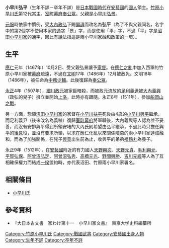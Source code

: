 {{擴充|time=2015-09-12T17:39:58+00:00}}
{{日本武士
|名稱= 小早川 弘平
|圖片名稱= 
|圖片大小= 
|圖片說明= 
|時代= [[日本戰國時代|日本戰國時代]]
|出生日期= 不詳
|出生地點= 
|逝世日期= 不詳
|逝世地點= 
|假名= 
|羅馬字= 
|幼名= 
|改名= 
|别名= 道祖德、又四郎
|諡号= 
|神号= 
|戒名= 
|洗禮名= 
|墓所= 
|朝廷官位= [[中務少輔|中務少輔]]、[[安藝守|安藝守]]
|幕府職位= [[室町幕府|室町幕府]][[奉公眾|奉公眾]]
|主君= （[[大內政弘|大內政弘]]→）[[大內義興|大內義興]]
|藩= 
|氏族= [[小早川氏|小早川氏]]
|父母= 父：[[小早川弘景_(第十一代當主)|小早川弘景]]
|養父= 
|養母= 
|兄弟= 
|姐妹= 
|正室= 
|側室= 
|嗣子= '''[[小早川興景|興景]]'''
|嗣女= 
|養子= [[船木常平|船木常平]]
|養女= 
}}
{{japanese|japanese=小早川 弘平|kana=こばやかわ ひろひら|romaji=Kobayakawa hirohira}}
'''小早川弘平'''（生年不詳－卒年不詳）是[[日本戰國時代|日本戰國時代]]在[[安藝國|安藝國]]的[[國人|國人]]領主。[[竹原小早川氏|竹原小早川氏]]第12代當主。[[室町幕府|室町幕府]][[奉公眾|奉公眾]]。父親是[[小早川弘景_(第十一代當主)|小早川弘景]]。

[[元服|元服]]時依家中慣例，受[[大內政弘|大內政弘]]下賜[[偏諱|偏諱]]而改名為'''弘平'''（為了不與父親同名，名字中的第2個字不使用本家的[[通字|通字]]「景」字，而是使用「平」字，不過「平」字是[[沼田小早川家|沼田小早川家]]的通字，因此有說法指這是兩小早川家融和政策的一環）。

== 生平 ==
[[應仁|應仁]]元年（1467年）10月2日、受父親弘景讓予[[家督|家督]]。在[[應仁之亂|應仁之亂]]中加入西軍的竹原小早川家被[[幕府|幕府]]疏遠，不過在[[文明_(後土御門天皇)|文明]]17年（1486年）12月被赦免。文明18年（1486年），被任命為[[中務少輔|中務少輔]]。此後復歸為[[奉公眾|奉公眾]]。

[[永正|永正]]4年（1507年），[[細川政元|細川政元]]被家臣暗殺，而被政元流放的[[足利義尹|足利義尹]]被[[大內義興|大內義興]]（政弘的兒子）擁立並開始[[上洛|上洛]]，此時亦有跟隨。永正8年（1511年），參加[[船岡山之戰|船岡山之戰]]。

另一方面，惣領[[沼田小早川家|沼田小早川家]]的家督在[[小早川扶平|小早川扶平]]死後由4歳的[[小早川興平|小早川興平]]繼承，而足利義尹（後來改名為義稙）復歸[[室町幕府|室町幕府]]將軍職後，大內義興等人認為並不妥善，而沒有安排興平得到所領安堵的大內氏則希望由弘平繼承，不過此時只擔任興平的[[後見|後見]]役，並沒有要求所領，以求在應仁化亂以來關係險惡的兩小早川家達成融和，而為了加強關係，在兒子[[小早川興景|興景]]出生前為止，收興平的弟弟[[船木常平|福鶴丸]]為養子。

永正9年（1512年），在[[安藝國|安藝國]]附近的有力國人[[天野興次|天野興次]]、[[天野元貞|天野元貞]]、[[毛利興元|毛利興元]]、[[平賀弘保|平賀弘保]]、[[阿曾沼弘定|阿曾沼弘定]]、[[阿曾沼弘秀|阿曾沼弘秀]]、[[高橋元光|高橋元光]]、[[野間興勝|野間興勝]]、[[吉川元經|吉川元經]]等人為了互相確保權力而結成[[一揆|一揆]]盟約時，亦代表沼田、竹原兩小早川家署名。

== 相關條目 ==
*[[小早川氏|小早川氏]]

== 參考資料 ==
*『大日本古文書　家わけ第十一　小早川家文書』　東京大学史料編纂所

{{小早川氏歷代當主|竹原小早川氏歷代當主|1467－？}} 
[[Category:竹原小早川氏|Category:竹原小早川氏]]
[[Category:戰國武將|Category:戰國武將]]
[[Category:安藝國出身人物|Category:安藝國出身人物]]
[[Category:生年不詳|Category:生年不詳]]
[[Category:卒年不詳|Category:卒年不詳]]